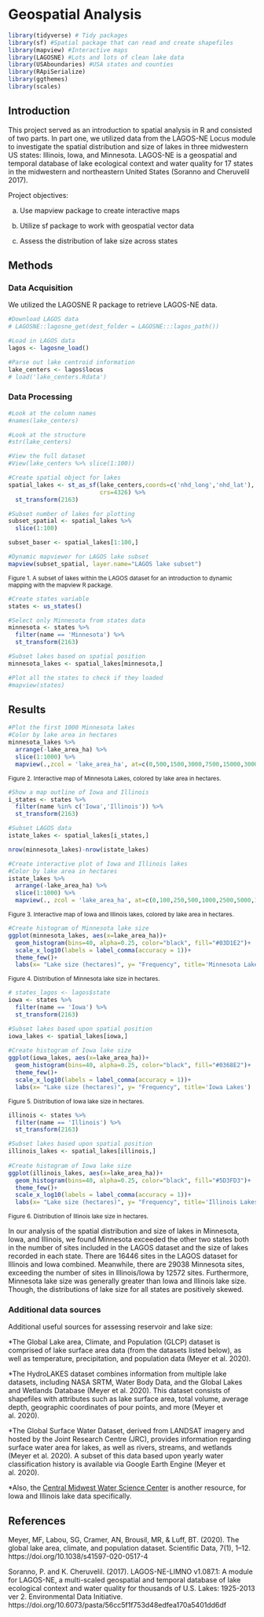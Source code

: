 # Geospatial Analysis 


```r
library(tidyverse) # Tidy packages
library(sf) #Spatial package that can read and create shapefiles 
library(mapview) #Interactive maps
library(LAGOSNE) #Lots and lots of clean lake data
library(USAboundaries) #USA states and counties
library(RApiSerialize)
library(ggthemes)
library(scales)
```


## Introduction


This project served as an introduction to spatial analysis in R and consisted of two parts. In part one, we utilized data from the LAGOS-NE Locus module to investigate the spatial distribution and size of lakes in three midwestern US states: Illinois, Iowa, and Minnesota. LAGOS-NE is a geospatial and temporal database of lake ecological context and water quality for 17 states in the midwestern and northeastern United States (Soranno and Cheruvelil 2017). 

Project objectives: 

a) Use mapview package to create interactive maps 

b) Utilize sf package to work with geospatial vector data

c) Assess the distribution of lake size across states 


## Methods 


### Data Acquisition {-}


We utilized the LAGOSNE R package to retrieve LAGOS-NE data. 


```r
#Download LAGOS data
# LAGOSNE::lagosne_get(dest_folder = LAGOSNE:::lagos_path())

#Load in LAGOS data
lagos <- lagosne_load()

#Parse out lake centroid information
lake_centers <- lagos$locus
# load('lake_centers.Rdata')
```


### Data Processing {-}


```r
#Look at the column names
#names(lake_centers)

#Look at the structure
#str(lake_centers)

#View the full dataset
#View(lake_centers %>% slice(1:100))
```


```r
#Create spatial object for lakes 
spatial_lakes <- st_as_sf(lake_centers,coords=c('nhd_long','nhd_lat'),
                          crs=4326) %>%
  st_transform(2163)

#Subset number of lakes for plotting
subset_spatial <- spatial_lakes %>%
  slice(1:100) 

subset_baser <- spatial_lakes[1:100,]

#Dynamic mapviewer for LAGOS lake subset
mapview(subset_spatial, layer.name="LAGOS lake subset")
```

<small> Figure 1. A subset of lakes within the LAGOS dataset for an introduction to dynamic mapping with the mapview R package. </small>


```r
#Create states variable 
states <- us_states()

#Select only Minnesota from states data 
minnesota <- states %>%
  filter(name == 'Minnesota') %>%
  st_transform(2163)

#Subset lakes based on spatial position
minnesota_lakes <- spatial_lakes[minnesota,]
```


```r
#Plot all the states to check if they loaded
#mapview(states)
```


## Results


```r
#Plot the first 1000 Minnesota lakes
#Color by lake area in hectares
minnesota_lakes %>%
  arrange(-lake_area_ha) %>%
  slice(1:1000) %>%
  mapview(.,zcol = 'lake_area_ha', at=c(0,500,1500,3000,7500,15000,30000,65000,125000),layer.name='Lake area (ha)')+ mapview(minnesota,layer.name="Minnesota", alpha.regions=0.35, col.regions="#fcf87f")
```

<small> Figure 2. Interactive map of Minnesota Lakes, colored by lake area in hectares. </small> 


```r
#Show a map outline of Iowa and Illinois 
i_states <- states %>% 
  filter(name %in% c('Iowa','Illinois')) %>% 
  st_transform(2163)
```


```r
#Subset LAGOS data
istate_lakes <- spatial_lakes[i_states,]

nrow(minnesota_lakes)-nrow(istate_lakes)
```


```r
#Create interactive plot of Iowa and Illinois lakes 
#Color by lake area in hectares
istate_lakes %>%
  arrange(-lake_area_ha) %>%
  slice(1:1000) %>% 
  mapview(., zcol = 'lake_area_ha', at=c(0,100,250,500,1000,2500,5000,10000), layer.name='Lake area (ha)')+ mapview(i_states,zcol='name', alpha.regions=0.35, col.regions=c("#DAA520","#9F2B68"), layer.name=F)
```


<small> Figure 3. Interactive map of Iowa and Illinois lakes, colored by lake area in hectares. </small> 


```r
#Create histogram of Minnesota lake size
ggplot(minnesota_lakes, aes(x=lake_area_ha))+ 
  geom_histogram(bins=40, alpha=0.25, color="black", fill="#03D1E2")+ 
  scale_x_log10(labels = label_comma(accuracy = 1))+
  theme_few()+
  labs(x= "Lake size (hectares)", y= "Frequency", title='Minnesota Lakes')
```


<small> Figure 4. Distribution of Minnesota lake size in hectares. </small> 


```r
# states_lagos <- lagos$state 
iowa <- states %>%
  filter(name == 'Iowa') %>%
  st_transform(2163)

#Subset lakes based upon spatial position
iowa_lakes <- spatial_lakes[iowa,]
  
#Create histogram of Iowa lake size 
ggplot(iowa_lakes, aes(x=lake_area_ha))+ 
  geom_histogram(bins=40, alpha=0.25, color="black", fill="#0368E2")+ 
  theme_few()+
  scale_x_log10(labels = label_comma(accuracy = 1))+
  labs(x= "Lake size (hectares)", y= "Frequency", title='Iowa Lakes')
```


<small> Figure 5. Distribution of Iowa lake size in hectares. </small>


```r
illinois <- states %>%
  filter(name == 'Illinois') %>%
  st_transform(2163)

#Subset lakes based upon spatial position
illinois_lakes <- spatial_lakes[illinois,]
  
#Create histogram of Iowa lake size 
ggplot(illinois_lakes, aes(x=lake_area_ha))+ 
  geom_histogram(bins=40, alpha=0.25, color="black", fill="#5D3FD3")+ 
  theme_few()+
  scale_x_log10(labels = label_comma(accuracy = 1))+
  labs(x= "Lake size (hectares)", y= "Frequency", title='Illinois Lakes')
```


<small> Figure 6. Distribution of Illinois lake size in hectares. </small>


In our analysis of the spatial distribution and size of lakes in Minnesota, Iowa, and Illinois, we found Minnesota exceeded the other two states both in the number of sites included in the LAGOS dataset and the size of lakes recorded in each state. There are 16446 sites in the LAGOS dataset for Illinois and Iowa combined. Meanwhile, there are 29038 Minnesota sites, exceeding the number of sites in Illinois/Iowa by 12572 sites. Furthermore, Minnesota lake size was generally greater than Iowa and Illinois lake size. Though, the distributions of lake size for all states are positively skewed. 


### Additional data sources {-}


Additional useful sources for assessing reservoir and lake size:


*The Global Lake area, Climate, and Population (GLCP) dataset is comprised of lake surface area data (from the datasets listed below), as well as temperature, precipitation, and population data (Meyer et al. 2020).

*The HydroLAKES dataset combines information from multiple lake datasets, including NASA SRTM, Water Body Data, and the Global Lakes and Wetlands Database (Meyer et al. 2020). This dataset consists of shapefiles with attributes such as lake surface area, total volume, average depth, geographic coordinates of pour points, and more (Meyer et al. 2020). 

*The Global Surface Water Dataset, derived from LANDSAT imagery and hosted by the Joint Research Centre (JRC), provides information regarding surface water area for lakes, as well as rivers, streams, and wetlands (Meyer et al. 2020). A subset of this data based upon yearly water classification history is available via Google Earth Engine (Meyer et al. 2020). 

*Also, the [Central Midwest Water Science Center](https://www.usgs.gov/centers/cm-water/science/real-time-data-links?qt-science_center_objects=0#qt-science_center_objects) is another resource, for Iowa and Illinois lake data specifically.


## References


Meyer, MF, Labou, SG, Cramer, AN, Brousil, MR, & Luff, BT. (2020). The global lake area, climate, and population dataset. Scientific Data, 7(1), 1–12. https://doi.org/10.1038/s41597-020-0517-4

Soranno, P. and K. Cheruvelil. (2017). LAGOS-NE-LIMNO v1.087.1: A module for LAGOS-NE, a multi-scaled geospatial and temporal database of lake ecological context and water quality for thousands of U.S. Lakes: 1925-2013 ver 2. Environmental Data Initiative. https://doi.org/10.6073/pasta/56cc5f1f753d48edfea170a5401dd6df

